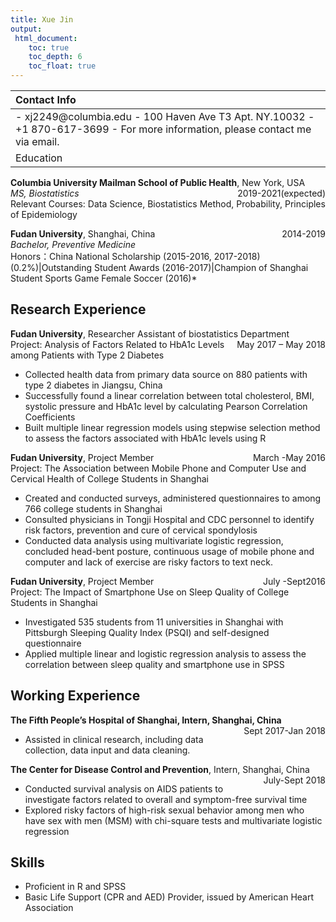 ```yaml
---
title: Xue Jin
output: 
 html_document:
    toc: true
    toc_depth: 6
    toc_float: true
---
```

--------------------------------------------------------------------------------
Contact Info
--------------------------------------------------------------------------------
- <i class="fa fa-envelope"></i> xj2249@columbia.edu
- <i class="fa fa-home"></i> 100 Haven Ave T3 Apt. NY.10032
- <i class="fa fa-phone"></i> +1 870-617-3699
- For more information, please contact me via email.

Education
---------
**Columbia University Mailman School of Public Health**, New York, USA  [2019-2021(expected)]{style="float:right"}  
*MS, Biostatistics*   
Relevant Courses: Data Science, Biostatistics Method, Probability, Principles of Epidemiology
 
 **Fudan University**, Shanghai, China
 [2014-2019]{style="float:right"}  
 *Bachelor, Preventive Medicine*  
Honors：China National Scholarship (2015-2016, 2017-2018) (0.2%)|Outstanding Student Awards (2016-2017)|Champion of Shanghai Student Sports Game Female Soccer (2016)*

Research Experience
---------
**Fudan University**, Researcher Assistant of biostatistics Department     [May 2017 – May 2018]{style="float:right"}  
Project: Analysis of Factors Related to HbA1c Levels among Patients with Type 2 Diabetes  

* Collected health data from primary data source on 880 patients with type 2 diabetes in Jiangsu, China  
* Successfully found a linear correlation between total cholesterol, BMI, systolic pressure and HbA1c level by calculating Pearson Correlation Coefficients  
* Built multiple linear regression models using stepwise selection method to assess the factors associated with HbA1c levels using R
 
**Fudan University**, Project Member            [March -May 2016]{style="float:right"}      
Project: The Association between Mobile Phone and Computer Use and Cervical Health of College Students in Shanghai

* Created and conducted surveys, administered questionnaires to among 766 college students in Shanghai   
* Consulted physicians in Tongji Hospital and CDC personnel to identify risk factors, prevention and cure of cervical spondylosis  
* Conducted data analysis using multivariate logistic regression, concluded head-bent posture, continuous usage of mobile phone and computer and lack of exercise are risky factors to text neck.  

**Fudan University**, Project Member               [July -Sept2016]{style="float:right"}      
Project: The Impact of Smartphone Use on Sleep Quality of College Students in Shanghai

* Investigated 535 students from 11 universities in Shanghai with Pittsburgh Sleeping Quality Index (PSQI) and self-designed questionnaire   
* Applied multiple linear and logistic regression analysis to assess the correlation between sleep quality and smartphone use in SPSS	


Working Experience
----------
**The Fifth People's Hospital of Shanghai, Intern, Shanghai, China** [Sept 2017-Jan 2018]{style="float:right"}  

* Assisted in clinical research, including data collection, data input and data cleaning.

**The Center for Disease Control and Prevention**, Intern, Shanghai, China [July-Sept 2018]{style="float:right"}   

* Conducted survival analysis on AIDS patients to investigate factors related to overall and symptom-free survival time  
* Explored risky factors of high-risk sexual behavior among men who have sex with men (MSM) with chi-square tests and multivariate logistic regression 

Skills
--------------------

* Proficient in R and SPSS
* Basic Life Support (CPR and AED) Provider, issued by American Heart Association

